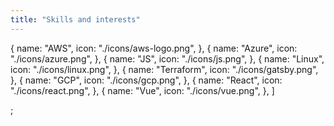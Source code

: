 ```yaml
---
title: "Skills and interests"
---
```


  {
    name: "AWS",
    icon: "./icons/aws-logo.png",
  },
  {
    name: "Azure",
    icon: "./icons/azure.png",
  },
  {
    name: "JS",
    icon: "./icons/js.png",
  },
  {
    name: "Linux",
    icon: "./icons/linux.png",
  },
  {
    name: "Terraform",
    icon: "./icons/gatsby.png",
  },
  {
    name: "GCP",
    icon: "./icons/gcp.png",
  },
  {
    name: "React",
    icon: "./icons/react.png",
  },
  {
    name: "Vue",
    icon: "./icons/vue.png",
  },
]

;
